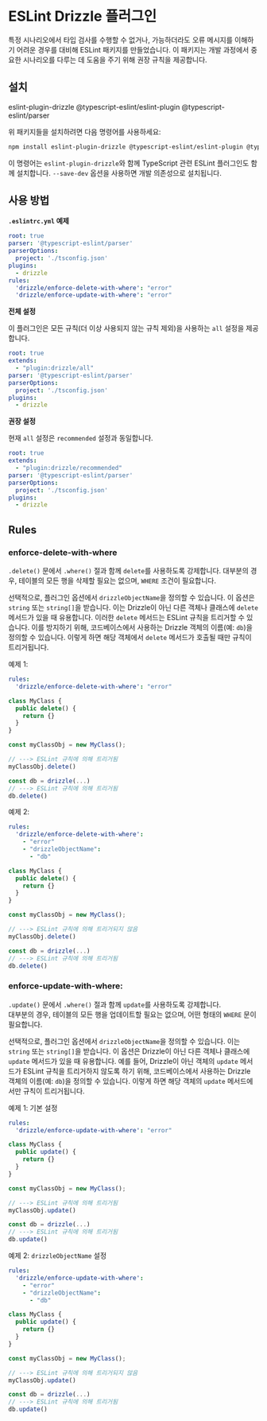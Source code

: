 
# ESLint Drizzle 플러그인

특정 시나리오에서 타입 검사를 수행할 수 없거나, 가능하더라도 오류 메시지를 이해하기 어려운 경우를 대비해 ESLint 패키지를 만들었습니다. 이 패키지는 개발 과정에서 중요한 시나리오를 다루는 데 도움을 주기 위해 권장 규칙을 제공합니다.


## 설치

<Npm>
eslint-plugin-drizzle
@typescript-eslint/eslint-plugin @typescript-eslint/parser
</Npm>

위 패키지들을 설치하려면 다음 명령어를 사용하세요:

```bash
npm install eslint-plugin-drizzle @typescript-eslint/eslint-plugin @typescript-eslint/parser --save-dev
```

이 명령어는 `eslint-plugin-drizzle`와 함께 TypeScript 관련 ESLint 플러그인도 함께 설치합니다. `--save-dev` 옵션을 사용하면 개발 의존성으로 설치됩니다.


## 사용 방법

**`.eslintrc.yml` 예제**
```yml
root: true
parser: '@typescript-eslint/parser'
parserOptions:
  project: './tsconfig.json'
plugins:
  - drizzle
rules:
  'drizzle/enforce-delete-with-where': "error"
  'drizzle/enforce-update-with-where': "error"
```

**전체 설정**

이 플러그인은 모든 규칙(더 이상 사용되지 않는 규칙 제외)을 사용하는 `all` 설정을 제공합니다.

```yml
root: true
extends:
  - "plugin:drizzle/all"
parser: '@typescript-eslint/parser'
parserOptions:
  project: './tsconfig.json'
plugins:
  - drizzle
```

**권장 설정**

현재 `all` 설정은 `recommended` 설정과 동일합니다.

```yml
root: true
extends:
  - "plugin:drizzle/recommended"
parser: '@typescript-eslint/parser'
parserOptions:
  project: './tsconfig.json'
plugins:
  - drizzle
```


## Rules





### **enforce-delete-with-where**

`.delete()` 문에서 `.where()` 절과 함께 `delete`를 사용하도록 강제합니다. 대부분의 경우, 테이블의 모든 행을 삭제할 필요는 없으며, `WHERE` 조건이 필요합니다.

선택적으로, 플러그인 옵션에서 `drizzleObjectName`을 정의할 수 있습니다. 이 옵션은 `string` 또는 `string[]`을 받습니다. 이는 Drizzle이 아닌 다른 객체나 클래스에 `delete` 메서드가 있을 때 유용합니다. 이러한 `delete` 메서드는 ESLint 규칙을 트리거할 수 있습니다. 이를 방지하기 위해, 코드베이스에서 사용하는 Drizzle 객체의 이름(예: `db`)을 정의할 수 있습니다. 이렇게 하면 해당 객체에서 `delete` 메서드가 호출될 때만 규칙이 트리거됩니다.

예제 1:
```yml
rules:
  'drizzle/enforce-delete-with-where': "error"
```

```ts
class MyClass {
  public delete() {
    return {}
  }
}

const myClassObj = new MyClass();

// ---> ESLint 규칙에 의해 트리거됨
myClassObj.delete()

const db = drizzle(...)
// ---> ESLint 규칙에 의해 트리거됨
db.delete()
```

예제 2:
```yml
rules:
  'drizzle/enforce-delete-with-where':
    - "error"
    - "drizzleObjectName": 
      - "db"
```

```ts
class MyClass {
  public delete() {
    return {}
  }
}

const myClassObj = new MyClass();

// ---> ESLint 규칙에 의해 트리거되지 않음
myClassObj.delete()

const db = drizzle(...)
// ---> ESLint 규칙에 의해 트리거됨
db.delete()
```


### **enforce-update-with-where**:

`.update()` 문에서 `.where()` 절과 함께 `update`를 사용하도록 강제합니다.  
대부분의 경우, 테이블의 모든 행을 업데이트할 필요는 없으며, 어떤 형태의 `WHERE` 문이 필요합니다.

선택적으로, 플러그인 옵션에서 `drizzleObjectName`을 정의할 수 있습니다. 이는 `string` 또는 `string[]`을 받습니다. 이 옵션은 Drizzle이 아닌 다른 객체나 클래스에 `update` 메서드가 있을 때 유용합니다. 예를 들어, Drizzle이 아닌 객체의 `update` 메서드가 ESLint 규칙을 트리거하지 않도록 하기 위해, 코드베이스에서 사용하는 Drizzle 객체의 이름(예: `db`)을 정의할 수 있습니다. 이렇게 하면 해당 객체의 `update` 메서드에서만 규칙이 트리거됩니다.

예제 1: 기본 설정
```yml
rules:
  'drizzle/enforce-update-with-where': "error"
```

```ts
class MyClass {
  public update() {
    return {}
  }
}

const myClassObj = new MyClass();

// ---> ESLint 규칙에 의해 트리거됨
myClassObj.update()

const db = drizzle(...)
// ---> ESLint 규칙에 의해 트리거됨
db.update()
```

예제 2: `drizzleObjectName` 설정
```yml
rules:
  'drizzle/enforce-update-with-where':
    - "error"
    - "drizzleObjectName": 
      - "db"
```

```ts
class MyClass {
  public update() {
    return {}
  }
}

const myClassObj = new MyClass();

// ---> ESLint 규칙에 의해 트리거되지 않음
myClassObj.update()

const db = drizzle(...)
// ---> ESLint 규칙에 의해 트리거됨
db.update()
```


